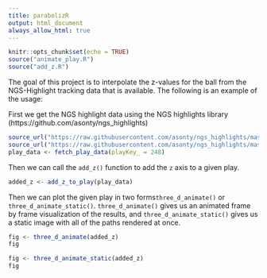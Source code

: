 ```yaml
---
title: parabolizR
output: html_document
always_allow_html: true
---
```


```r
knitr::opts_chunk$set(echo = TRUE)
source("animate_play.R")
source("add_z.R")
```

The goal of this project is to interpolate the z-values for the ball from the NGS-Highlight tracking data that is available. The following is an example of the usage:

First we get the NGS highlight data using the NGS highlights library (https://github.com/asonty/ngs_highlights)

```r

source_url("https://raw.githubusercontent.com/asonty/ngs_highlights/master/utils/scripts/data_utils.R")
source_url("https://raw.githubusercontent.com/asonty/ngs_highlights/master/utils/scripts/plot_utils.R")
play_data <- fetch_play_data(playKey_ = 248)

```

Then we can call the `add_z()` function to add the `z` axis to a given play. 

```r
added_z <- add_z_to_play(play_data)
```

Then we can plot the given play in two forms`three_d_animate()` or `three_d_animate_static()`. `three_d_animate()` gives us an animated frame by frame visualization of the results, and `three_d_animate_static()` gives us a static image with all of the paths rendered at once. 

```r
fig <- three_d_animate(added_z)
fig
```

```r
fig <- three_d_animate_static(added_z)
fig
```